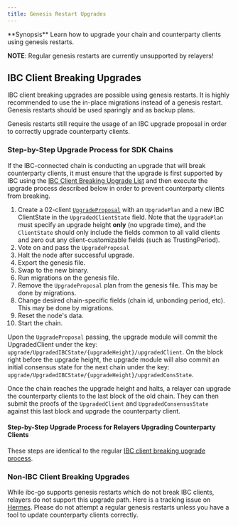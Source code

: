 ```yaml
---
title: Genesis Restart Upgrades
---
```


<Note>
**Synopsis**
Learn how to upgrade your chain and counterparty clients using genesis restarts.
</Note>

**NOTE**: Regular genesis restarts are currently unsupported by relayers!

## IBC Client Breaking Upgrades

IBC client breaking upgrades are possible using genesis restarts.
It is highly recommended to use the in-place migrations instead of a genesis restart.
Genesis restarts should be used sparingly and as backup plans.

Genesis restarts still require the usage of an IBC upgrade proposal in order to correctly upgrade counterparty clients.

### Step-by-Step Upgrade Process for SDK Chains

If the IBC-connected chain is conducting an upgrade that will break counterparty clients, it must ensure that the upgrade is first supported by IBC using the [IBC Client Breaking Upgrade List](/docs/ibc/v6.3.x/quick-guide#ibc-client-breaking-upgrades) and then execute the upgrade process described below in order to prevent counterparty clients from breaking.

1. Create a 02-client [`UpgradeProposal`](https://github.com/cosmos/ibc-go/blob/v6.2.0/proto/ibc/core/client/v1/client.proto#L58-L77) with an `UpgradePlan` and a new IBC ClientState in the `UpgradedClientState` field. Note that the `UpgradePlan` must specify an upgrade height **only** (no upgrade time), and the `ClientState` should only include the fields common to all valid clients and zero out any client-customizable fields (such as TrustingPeriod).
2. Vote on and pass the `UpgradeProposal`
3. Halt the node after successful upgrade.
4. Export the genesis file.
5. Swap to the new binary.
6. Run migrations on the genesis file.
7. Remove the `UpgradeProposal` plan from the genesis file. This may be done by migrations.
8. Change desired chain-specific fields (chain id, unbonding period, etc). This may be done by migrations.
9. Reset the node's data.
10. Start the chain.

Upon the `UpgradeProposal` passing, the upgrade module will commit the UpgradedClient under the key: `upgrade/UpgradedIBCState/{upgradeHeight}/upgradedClient`. On the block right before the upgrade height, the upgrade module will also commit an initial consensus state for the next chain under the key: `upgrade/UpgradedIBCState/{upgradeHeight}/upgradedConsState`.

Once the chain reaches the upgrade height and halts, a relayer can upgrade the counterparty clients to the last block of the old chain. They can then submit the proofs of the `UpgradedClient` and `UpgradedConsensusState` against this last block and upgrade the counterparty client.

#### Step-by-Step Upgrade Process for Relayers Upgrading Counterparty Clients

These steps are identical to the regular [IBC client breaking upgrade process](/docs/ibc/v6.3.x/quick-guide#step-by-step-upgrade-process-for-relayers-upgrading-counterparty-clients).

### Non-IBC Client Breaking Upgrades

While ibc-go supports genesis restarts which do not break IBC clients, relayers do not support this upgrade path.
Here is a tracking issue on [Hermes](https://github.com/informalsystems/ibc-rs/issues/1152).
Please do not attempt a regular genesis restarts unless you have a tool to update counterparty clients correctly.
